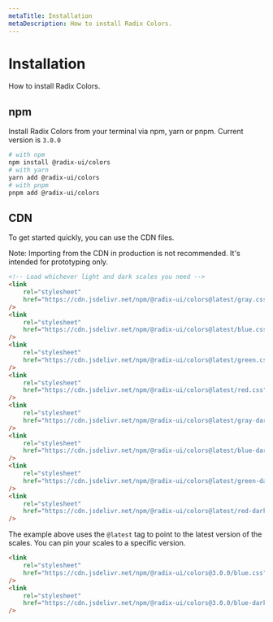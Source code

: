 ```yaml
---
metaTitle: Installation
metaDescription: How to install Radix Colors.
---
```


# Installation

<Description>How to install Radix Colors.</Description>

## npm

Install Radix Colors from your terminal via npm, yarn or pnpm. Current version is `3.0.0`

```bash
# with npm
npm install @radix-ui/colors
# with yarn
yarn add @radix-ui/colors
# with pnpm
pnpm add @radix-ui/colors
```

## CDN

To get started quickly, you can use the CDN files.

<Note>
	Note: Importing from the CDN in production is not recommended. It's intended
	for prototyping only.
</Note>

```html
<!-- Load whichever light and dark scales you need -->
<link
	rel="stylesheet"
	href="https://cdn.jsdelivr.net/npm/@radix-ui/colors@latest/gray.css"
/>
<link
	rel="stylesheet"
	href="https://cdn.jsdelivr.net/npm/@radix-ui/colors@latest/blue.css"
/>
<link
	rel="stylesheet"
	href="https://cdn.jsdelivr.net/npm/@radix-ui/colors@latest/green.css"
/>
<link
	rel="stylesheet"
	href="https://cdn.jsdelivr.net/npm/@radix-ui/colors@latest/red.css"
/>
<link
	rel="stylesheet"
	href="https://cdn.jsdelivr.net/npm/@radix-ui/colors@latest/gray-dark.css"
/>
<link
	rel="stylesheet"
	href="https://cdn.jsdelivr.net/npm/@radix-ui/colors@latest/blue-dark.css"
/>
<link
	rel="stylesheet"
	href="https://cdn.jsdelivr.net/npm/@radix-ui/colors@latest/green-dark.css"
/>
<link
	rel="stylesheet"
	href="https://cdn.jsdelivr.net/npm/@radix-ui/colors@latest/red-dark.css"
/>
```

The example above uses the `@latest` tag to point to the latest version of the scales. You can pin your scales to a specific version.

```html
<link
	rel="stylesheet"
	href="https://cdn.jsdelivr.net/npm/@radix-ui/colors@3.0.0/blue.css"
/>
<link
	rel="stylesheet"
	href="https://cdn.jsdelivr.net/npm/@radix-ui/colors@3.0.0/blue-dark.css"
/>
```
